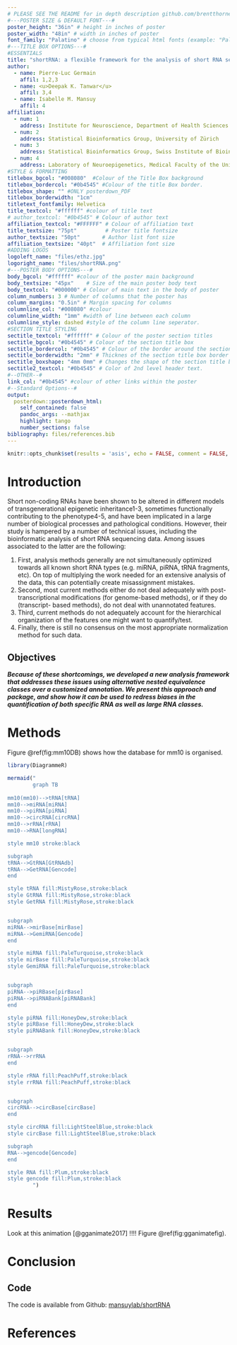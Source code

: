 ```yaml
---
# PLEASE SEE THE README for in depth description github.com/brentthorne/posterdown
#---POSTER SIZE & DEFAULT FONT---#
poster_height: "36in" # height in inches of poster
poster_width: "48in" # width in inches of poster
font_family: "Palatino" # choose from typical html fonts (example: "Palatino")
#---TITLE BOX OPTIONS---#
#ESSENTIALS
title: "shortRNA: a flexible framework for the analysis of short RNA sequencing data"
author:
  - name: Pierre-Luc Germain
    affil: 1,2,3
  - name: <u>Deepak K. Tanwar</u>
    affil: 3,4
  - name: Isabelle M. Mansuy
    affil: 4
affiliation:
  - num: 1
    address: Institute for Neuroscience, Department of Health Sciences and Technology, ETH Zürich
  - num: 2
    address: Statistical Bioinformatics Group, University of Zürich
  - num: 3
    address: Statistical Bioinformatics Group, Swiss Institute of Bioinformatics
  - num: 4
    address: Laboratory of Neuroepigenetics, Medical Faculty of the University of Zürich and Department of Health Sciences and Technology of the ETH Zürich  
#STYLE & FORMATTING
titlebox_bgcol: "#008080"  #Colour of the Title Box background
titlebox_bordercol: "#0b4545" #Colour of the title Box border.
titlebox_shape: "" #ONLY posterdown_PDF
titlebox_borderwidth: "1cm"
titletext_fontfamily: Helvetica
title_textcol: "#ffffff" #colour of title text
# author_textcol: "#0b4545" # Colour of author text
affiliation_textcol: "#FFFFFF" # Colour of affiliation text
title_textsize: "75pt"         # Poster title fontsize
author_textsize: "50pt"       # Author list font size
affiliation_textsize: "40pt"  # Affiliation font size
#ADDING LOGOS
logoleft_name: "files/ethz.jpg"
logoright_name: "files/shortRNA.png"
#---POSTER BODY OPTIONS---#
body_bgcol: "#ffffff" #colour of the poster main background
body_textsize: "45px"    # Size of the main poster body text
body_textcol: "#000000" # Colour of main text in the body of poster
column_numbers: 3 # Number of columns that the poster has
column_margins: "0.5in" # Margin spacing for columns
columnline_col: "#008080" #colour 
columnline_width: "1mm" #width of line between each column
columnline_style: dashed #style of the column line seperator.
#SECTION TITLE STYLING
sectitle_textcol: "#ffffff" # Colour of the poster section titles
sectitle_bgcol: "#0b4545" # Colour of the section title box
sectitle_bordercol: "#0b4545" # Colour of the border around the section title box.
sectitle_borderwidth: "2mm" # Thicknes of the section title box border
sectitle_boxshape: "4mm 0mm" # Changes the shape of the section title box.
sectitle2_textcol: "#0b4545" # Color of 2nd level header text.
#--OTHER--#
link_col: "#0b4545" #colour of other links within the poster
#--Standard Options--#
output: 
  posterdown::posterdown_html:
    self_contained: false
    pandoc_args: --mathjax
    highlight: tango
    number_sections: false
bibliography: files/references.bib
---
```


```r
knitr::opts_chunk$set(results = 'asis', echo = FALSE, comment = FALSE,  warning = FALSE, message = FALSE, fig.align = 'center')
```

<!--
Bellow you will find typical RMarkdown syntax which should fill in the columns for the poster from top to bottom left to right. The more information you have the more will be filled. Please let me know if you have feedback at brentthorne18@gmail.com or at github.com/brentthorne/posterdown.
ENJOY! XD
-->

# Introduction

Short non-coding RNAs have been shown to be altered in different models of transgenerational epigenetic inheritance1-3, sometimes functionally contributing to the phenotype4-5, and have been implicated in a large number of biological processes and pathological conditions. However, their study is hampered by a number of technical issues, including the bioinformatic analysis of short RNA sequencing data. Among issues associated to the latter are the following:

1. First, analysis methods generally are not simultaneously optimized towards all known short RNA types (e.g. miRNA, piRNA, tRNA fragments, etc). On top of multiplying the work needed for an extensive analysis of the data, this can potentially create misassignment mistakes.
2. Second, most current methods either do not deal adequately with post- transcriptional modifications (for genome-based methods), or if they do (transcript- based methods), do not deal with unannotated features.
3. Third, current methods do not adequately account for the hierarchical organization of the features one might want to quantify/test.
4. Finally, there is still no consensus on the most appropriate normalization method for such data.


## Objectives

**_Because of these shortcomings, we developed a new analysis framework that addresses these issues using alternative nested equivalence classes over a customized annotation. We present this approach and package, and show how it can be used to redress biases in the quantification of both specific RNA as well as large RNA classes._**


# Methods

Figure \@ref(fig:mm10DB) shows how the database for mm10 is organised.

```r
library(DiagrammeR)

mermaid("
        graph TB
        
mm10(mm10)-->tRNA[tRNA]
mm10-->miRNA[miRNA]
mm10-->piRNA[piRNA]
mm10-->circRNA[circRNA]
mm10-->rRNA[rRNA]
mm10-->RNA[longRNA]

style mm10 stroke:black

subgraph 
tRNA-->GtRNA[GtRNAdb]
tRNA-->GetRNA[Gencode]
end

style tRNA fill:MistyRose,stroke:black
style GtRNA fill:MistyRose,stroke:black
style GetRNA fill:MistyRose,stroke:black


subgraph 
miRNA-->mirBase[mirBase]
miRNA-->GemiRNA[Gencode]
end

style miRNA fill:PaleTurquoise,stroke:black
style mirBase fill:PaleTurquoise,stroke:black
style GemiRNA fill:PaleTurquoise,stroke:black


subgraph 
piRNA-->piRBase[pirBase]
piRNA-->piRNABank[piRNABank]
end

style piRNA fill:HoneyDew,stroke:black
style piRBase fill:HoneyDew,stroke:black
style piRNABank fill:HoneyDew,stroke:black


subgraph 
rRNA-->rrRNA
end

style rRNA fill:PeachPuff,stroke:black
style rrRNA fill:PeachPuff,stroke:black


subgraph 
circRNA-->circBase[circBase]
end

style circRNA fill:LightSteelBlue,stroke:black
style circBase fill:LightSteelBlue,stroke:black

subgraph 
RNA-->gencode[Gencode]
end

style RNA fill:Plum,stroke:black
style gencode fill:Plum,stroke:black
        ")
```


# Results

Look at this animation [@gganimate2017] !!!! Figure \@ref(fig:gganimatefig).


# Conclusion


## Code
The code is available from Github: [mansuylab/shortRNA](github.com/mansuylab/shortRNA)

# References